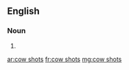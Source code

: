 ==English==

===Noun===
{{head|en|noun plural form|head=[[cow]] [[shot]]s}}

# {{plural of|cow shot|lang=en}}

[[ar:cow shots]]
[[fr:cow shots]]
[[mg:cow shots]]